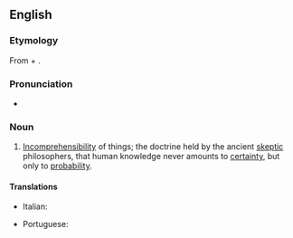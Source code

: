 ==English==

===Etymology===
From {{etyl|grc|en}} {{m|grc|ἀ-}} + {{m|grc|καταλαμβάνειν||to seize}}.

===Pronunciation===
* {{a|US}} {{IPA|en|/eɪˈkæ.tə.lɛp.si/|/əˈkæ.tə.lɛp.si/}}

===Noun===
{{en-noun|-}}

# [[incomprehensibility|Incomprehensibility]] of things; the doctrine held by the ancient [[skeptic]] philosophers, that human knowledge never amounts to [[certainty]], but only to [[probability]].

====Translations====
{{trans-top|the doctrine that human knowledge never amounts to certainty}}
* Italian: {{t|it|acatalessia|f}}
{{trans-mid}}
* Portuguese: {{t|pt|acatalepsia|f}}
{{trans-bottom}}